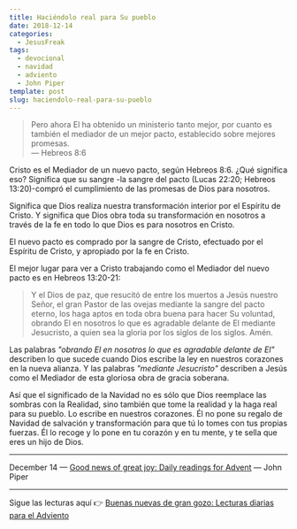 ```yaml
---
title: Haciéndolo real para Su pueblo
date: 2018-12-14
categories:
  - JesusFreak
tags:
  - devocional
  - navidad
  - adviento
  - John Piper
template: post
slug: haciendolo-real-para-su-pueblo
---
```


> Pero ahora El ha obtenido un ministerio tanto mejor, por cuanto es también el mediador de un mejor pacto, establecido sobre mejores promesas.<br />
> — Hebreos 8:6

Cristo es el Mediador de un nuevo pacto, según Hebreos 8:6. ¿Qué significa eso? Significa que su sangre -la sangre del pacto (Lucas 22:20; Hebreos 13:20)-compró el cumplimiento de las promesas de Dios para nosotros.

Significa que Dios realiza nuestra transformación interior por el Espíritu de Cristo.
Y significa que Dios obra toda su transformación en nosotros a través de la fe en todo lo que Dios es para nosotros en Cristo.

El nuevo pacto es comprado por la sangre de Cristo, efectuado por el Espíritu de Cristo, y apropiado por la fe en Cristo.

El mejor lugar para ver a Cristo trabajando como el Mediador del nuevo pacto es en Hebreos 13:20-21:

> Y el Dios de paz, que resucitó de entre los muertos a Jesús nuestro Señor, el gran Pastor de las ovejas mediante la sangre del pacto eterno, los haga aptos en toda obra buena para hacer Su voluntad, obrando El en nosotros lo que es agradable delante de El mediante Jesucristo, a quien sea la gloria por los siglos de los siglos. Amén.

Las palabras _"obrando El en nosotros lo que es agradable delante de El"_ describen lo que sucede cuando Dios escribe la ley en nuestros corazones en la nueva alianza. Y las palabras _"mediante Jesucristo"_ describen a Jesús como el Mediador de esta gloriosa obra de gracia soberana.

Así que el significado de la Navidad no es sólo que Dios reemplace las sombras con la Realidad, sino también que tome la realidad y la haga real para su pueblo. Lo escribe en nuestros corazones. Él no pone su regalo de Navidad de salvación y transformación para que tú lo tomes con tus propias fuerzas. Él lo recoge y lo pone en tu corazón y en tu mente, y te sella que eres un hijo de Dios.

---

December 14 — [Good news of great joy: Daily readings for Advent](https://www.desiringgod.org/books/good-news-of-great-joy) — John Piper

---

Sigue las lecturas aquí 👉 [Buenas nuevas de gran gozo: Lecturas diarias para el Adviento](/buenas-nuevas-de-gran-gozo-lecturas-diarias-para-adviento)
